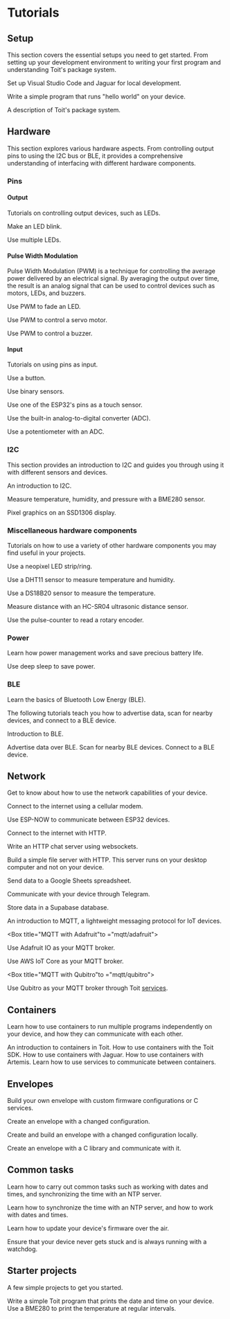 
# Tutorials

## Setup
This section covers the essential setups you need to get started. From
setting up your development environment to writing your first program
and understanding Toit's package system.

<Boxes>
<Box title="IDE" to="setup/ide">
<NonZoomableImage
  src={SetupIde}
  alt="Icon-like screenshot of installing the Toit extension in Visual Studio Code."
/>

Set up Visual Studio Code and Jaguar for local development.
</Box>

<Box title="Hello world" to="setup/firstprogram">
<NonZoomableImage
  src={HelloWorld}
  alt="Screenshot of source code for a tiny hello-world program."
/>

Write a simple program that runs "hello world" on your device.
</Box>

<Box title="Packages" to="setup/packages">
<NonZoomableImage
  src={Packages}
  alt="Toit's logo for packages."
/>

A description of Toit's package system.
</Box>
</Boxes>

## Hardware
This section explores various hardware aspects. From controlling output
pins to using the I2C bus or BLE, it provides a comprehensive understanding
of interfacing with different hardware components.

### Pins
#### Output
Tutorials on controlling output devices, such as LEDs.

<Boxes>

<Box title="LED" to="hardware/led">
<NonZoomableImage
  src={HwLed}
  alt="A picture of an LED."
/>

Make an LED blink.
</Box>

<Box title="LEDs" to="hardware/leds">
<NonZoomableImage
  src={HwLeds}
  alt="A picture of many LEDs."
/>

Use multiple LEDs.
</Box>

</Boxes>

#### Pulse Width Modulation
Pulse Width Modulation (PWM) is a technique for controlling
the average power delivered by an electrical signal. By
averaging the output over time, the result is an analog signal that can be
used to control devices such as motors, LEDs, and buzzers.

<Boxes>

<Box title="Fading LED" to="hardware/pwm-led">
<NonZoomableImage
  src={PwmWiki}
  alt="A picture of a PWM signal."
/>

Use PWM to fade an LED.
</Box>

<Box title="Servo" to="hardware/pwm-servo">
<NonZoomableImage
  src={Servo}
  alt="A picture of servo motor."
/>

Use PWM to control a servo motor.
</Box>

<Box title="Buzzer" to="hardware/pwm-buzzer">
<NonZoomableImage
  src={Buzzer}
  alt="A picture of a buzzer."
/>

Use PWM to control a buzzer.
</Box>

</Boxes>

#### Input
Tutorials on using pins as input.

<Boxes>
<Box title="Button" to="hardware/button">
<NonZoomableImage
  src={HwButton}
  alt="A picture of a button."
/>

Use a button.
</Box>

<Box title="Binary sensors" to="hardware/binary">
<NonZoomableImage
  src={Binary}
  alt="A picture of binary sensors."
/>

Use binary sensors.
</Box>

<Box title="Touch sensor" to="hardware/touch">
Use one of the ESP32's pins as a touch sensor.
</Box>

<Box title="Analog to Digital Converter" to="hardware/adc">
<NonZoomableImage
  src={Adc}
  alt="The symbol for an Analog to Digital Converter."
/>

Use the built-in analog-to-digital converter (ADC).
</Box>

<Box title="Potentiometer" to="hardware/potentiometer">
<NonZoomableImage
  src={Potentiometer}
  alt="Photo of a potentiometer."
/>

Use a potentiometer with an ADC.
</Box>

</Boxes>

### I2C
This section provides an introduction to I2C and guides you through using
it with different sensors and devices.

<Boxes>
<Box title="I2C introduction" to="hardware/i2c">

<NonZoomableImage
  src={I2c}
  alt="I2C logo."
/>

An introduction to I2C.
</Box>

<Box title="BME280" to="hardware/bme280">
<NonZoomableImage
  src={Bme280}
  alt="A picture of a BME280 sensor."
/>

Measure temperature, humidity, and pressure with a BME280 sensor.
</Box>

<Box title="SSD1306" to="hardware/ssd1306">
<NonZoomableImage
  src={Ssd1360}
  alt="A picture of a SSD1306 display."
/>

Pixel graphics on an SSD1306 display.
</Box>

</Boxes>

### Miscellaneous hardware components
Tutorials on how to use a variety of other hardware components
you may find useful in your projects.

<Boxes>

<Box title="Neopixel" to="hardware/neopixel">
<NonZoomableImage
  src={Neopixel}
  alt="A picture of a neopixel ring."
/>

Use a neopixel LED strip/ring.
</Box>

<Box title="DHT11" to="hardware/dht11">
<NonZoomableImage
  src={Dht11}
  alt="A picture of a DHT11 sensor."
/>

Use a DHT11 sensor to measure temperature and humidity.
</Box>

<Box title="DS18B20" to="hardware/ds18b20">
<NonZoomableImage
  src={Ds18b20}
  alt="A picture of a DS18B20 sensor."
/>

Use a DS18B20 sensor to measure the temperature.
</Box>

<Box title="HC-SR04" to="hardware/ultra">
<NonZoomableImage
  src={Ultra}
  alt="A picture of an HC-SR04 ultrasonic distance sensor."
/>

Measure distance with an HC-SR04 ultrasonic distance sensor.
</Box>

<Box title="Rotary encoder" to="hardware/rotary">
<NonZoomableImage
  src={Rotary}
  alt="A picture of a rotary encoder."
/>
Use the pulse-counter to read a rotary encoder.
</Box>

</Boxes>

### Power
Learn how power management works and save precious battery life.

<Boxes>
<Box title="Deep sleep" to="hardware/deepsleep">
<NonZoomableImage
  src={Sleep}
  alt="Three 'Z's, indicating sleep."
  width="50%"
/>

Use deep sleep to save power.
</Box>
</Boxes>

### BLE
Learn the basics of Bluetooth Low Energy (BLE).

The following tutorials teach you how to advertise data, scan for
nearby devices, and connect to a BLE device.

<Boxes>
<Box title="BLE" to="ble">
<NonZoomableImage
  src={BluetoothLogo}
  alt="Bluetooth logo"
/>

Introduction to BLE.
</Box>

<Box title="Advertise" to="ble/advertising">
Advertise data over BLE.
</Box>

<Box title="Scan" to="ble/scanning">
Scan for nearby BLE devices.
</Box>

<Box title="Client" to="ble/client">
Connect to a BLE device.
</Box>

</Boxes>

## Network
Get to know about how to use the network capabilities of your device.

<Boxes>
<Box title="Cellular" to="network/cellular">
<NonZoomableImage
  src={CellTower}
  width="70%"
  alt="Cellular Tower Logo."
/>

Connect to the internet using a cellular modem.
</Box>

<Box title="ESP-NOW" to="network/espnow">
<NonZoomableImage
  src={Espressif}
  width="70%"
  alt="Espressif Logo."
/>

Use ESP-NOW to communicate between ESP32 devices.
</Box>
</Boxes>

<Boxes>
<Box title="HTTP" to="network/http">
<NonZoomableImage
  src={Http}
  alt="HTTP logo."
/>

Connect to the internet with HTTP.
</Box>

<Box title="HTTP chat server" to="network/http-server">
<NonZoomableImage
  src={Http}
  alt="HTTP logo."
/>

Write an HTTP chat server using websockets.
</Box>


<Box title="HTTP File server" to="network/http-file-server">
<NonZoomableImage
  src={Http}
  alt="HTTP logo."
/>

Build a simple file server with HTTP. This server runs
on your desktop computer and not on your device.
</Box>

<Box title="Google Sheets" to="network/google-sheets">
<NonZoomableImage
  src={GoogleSheets}
  alt="Screenshot of a Google spreadsheet."
/>

Send data to a Google Sheets spreadsheet.
</Box>

<Box title="Telegram" to="network/telegram">
<NonZoomableImage
  src={Telegram}
  alt="Telegram logo."
  width="50%"
/>

Communicate with your device through Telegram.
</Box>

<Box title="Supabase" to="network/supabase">
<NonZoomableImage
  src={Supabase}
  alt="Supabase logo."
/>

Store data in a Supabase database.
</Box>

</Boxes>

<Boxes>
<Box title="MQTT" to="mqtt">
An introduction to MQTT, a lightweight messaging protocol
for IoT devices.
</Box>

<Box title="MQTT with Adafruit"to ="mqtt/adafruit">
<NonZoomableImage
  src={Adafruit}
  alt="Adafruit IO logo."
  width="70%"
/>

Use Adafruit IO as your MQTT broker.
</Box>

<Box title="MQTT with AWS IoT Core" to="mqtt/aws">
<NonZoomableImage
  src={AwsIotCore}
  alt="AWS IoT Core logo."
/>

Use AWS IoT Core as your MQTT broker.
</Box>

<Box title="MQTT with Qubitro"to ="mqtt/qubitro">
<NonZoomableImage
  src={Qubitro}
  alt="Qubitro logo."
  width="45%"
/>

Use Qubitro as your MQTT broker through Toit [services](/containers/services).
</Box>

</Boxes>

## Containers
Learn how to use containers to run multiple programs independently on
your device, and how they can communicate with each other.

<Boxes>
<Box title="Containers" to="containers">
An introduction to containers in Toit.
</Box>

<Box title="Containers with the SDK" to="containers/toit-sdk">
How to use containers with the Toit SDK.
</Box>

<Box title="Containers with Jaguar" to="containers/jaguar">
How to use containers with Jaguar.
</Box>

<Box title="Containers with Artemis" to="containers/artemis">
How to use containers with Artemis.
</Box>

<Box title="Services" to="containers/services">
Learn how to use services to communicate between containers.
</Box>

</Boxes>

## Envelopes
Build your own envelope with custom firmware configurations or
C services.

<Boxes>

<Box title="Customized envelope" to="misc/custom-envelope">
<NonZoomableImage
  src={ToitLogo}
  alt="Toit logo."
  width="60%"
/>

Create an envelope with a changed configuration.
</Box>

<Box title="Customized local envelope" to="misc/custom-envelope-local">
<NonZoomableImage
  src={ToitLogo}
  alt="Toit logo."
  width="60%"
/>

Create and build an envelope with a changed configuration locally.
</Box>

<Box title="Communicate with a C service" to="misc/c-service">
<NonZoomableImage
  src={CLogo}
  alt="C logo."
  width="60%"
/>

Create an envelope with a C library and communicate with it.
</Box>

</Boxes>

## Common tasks
Learn how to carry out common tasks such as
working with dates and times, and synchronizing the time with an NTP server.

<Boxes>
<Box title="Date, time, and NTP" to="misc/date-time">
<NonZoomableImage
  src={Date}
  alt="An icon of a calendar."
  width="40%"
/>
<NonZoomableImage
  src={Time}
  alt="An icon of a clock."
  width="40%"
/>

Learn how to synchronize the time with an NTP server, and how to work with
dates and times.
</Box>

<Box title="Over the air updates" to="misc/ota">
<NonZoomableImage
  src={Ota}
  alt="A picture of a cloud and Toit logos raining onto a chip."
  width="40%"
/>

Learn how to update your device's firmware over the air.
</Box>

<Box title="Watchdog" to="misc/watchdog">
<NonZoomableImage
  src={Watchdog}
  alt="An icon of a dog."
  width="40%"
/>

Ensure that your device never gets stuck and is always running with a watchdog.
</Box>

</Boxes>

## Starter projects
A few simple projects to get you started.

<Boxes>
<Box title="Print date and time" to="starter">
Write a simple Toit program that prints the date and time on your device.
</Box>

<Box title="Weather station" to="starter/weatherstation">
Use a BME280 to print the temperature at regular intervals.
</Box>

</Boxes>
